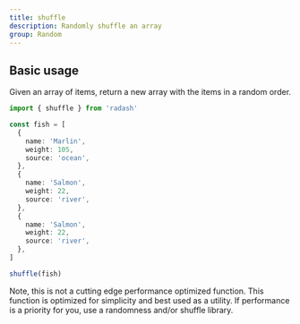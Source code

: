 ```yaml
---
title: shuffle
description: Randomly shuffle an array
group: Random
---
```


## Basic usage

Given an array of items, return a new array with the items in a random order.

```ts
import { shuffle } from 'radash'

const fish = [
  {
    name: 'Marlin',
    weight: 105,
    source: 'ocean',
  },
  {
    name: 'Salmon',
    weight: 22,
    source: 'river',
  },
  {
    name: 'Salmon',
    weight: 22,
    source: 'river',
  },
]

shuffle(fish)
```

Note, this is not a cutting edge performance optimized function. This function is optimized for simplicity and best used as a utility. If performance is a priority for you, use a randomness and/or shuffle library.
